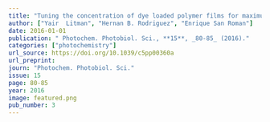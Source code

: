 ```yaml
---
title: "Tuning the concentration of dye loaded polymer films for maximum photosensitization efficiency: phloxine B in poly(2-hydroxyethyl methacrylate)"
author: ["Yair  Litman", "Hernan B. Rodriguez", "Enrique San Roman"]
date: 2016-01-01
publication: " Photochem. Photobiol. Sci., **15**, _80-85_ (2016)."
categories: ["photochemistry"]
url_source: https://doi.org/10.1039/c5pp00360a 
url_preprint: 
journ: "Photochem. Photobiol. Sci."
issue: 15
page: 80-85
year: 2016
image: featured.png
pub_number: 3
---
```

